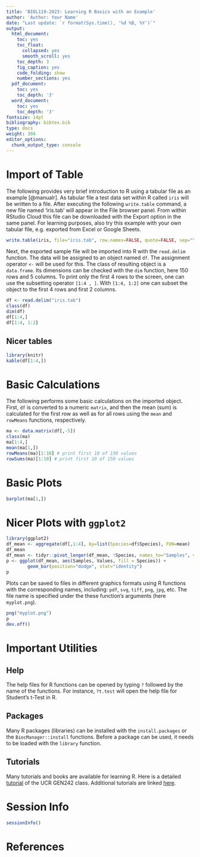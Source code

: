 ```yaml
---
title: 'BIOL119-2023: Learning R Basics with an Example'
author: 'Author: Your Name'
date: "Last update: `r format(Sys.time(), '%d %B, %Y')`"
output:
  html_document:
    toc: yes
    toc_float:
      collapsed: yes
      smooth_scroll: yes
    toc_depth: 3
    fig_caption: yes
    code_folding: show
    number_sections: yes
  pdf_document:
    toc: yes
    toc_depth: '3'
  word_document:
    toc: yes
    toc_depth: '3'
fontsize: 14pt
bibliography: bibtex.bib
type: docs
weight: 304
editor_options: 
  chunk_output_type: console
---
```


<!---
- Compile from command-line
Rscript -e "rmarkdown::render('Intro2R.Rmd', c('html_document'), clean=FALSE)"
-->

# Import of Table 

The following provides very brief introduction to R using a tabular file as an example [@manualr]. 
As tabular file a test data set within R called `iris` will be written to a file. After 
executing the following `write.table` command, a new file named 'iris.tab' will appear in 
the File browser panel. From within RStudio Cloud this file can be downloaded with the 
Export option in the same panel. For learning purposes, also try this example with your
own tabular file, e.g. exported from Excel or Google Sheets.

```r
write.table(iris, file="iris.tab", row.names=FALSE, quote=FALSE, sep="\t") 
```

Next, the exported sample file will be imported into R with the `read.delim` function. 
The data will be assigned to an object named `df`. The assignment operator `<-` will be
used for this. The class of resulting object is a `data.frame`. Its dimensions can
be checked with the `dim` function, here 150 rows and 5 columns. To print only
the first 4 rows to the screen, one can use the subsetting operator `[1:4 , ]`.
With `[1:4, 1:2]` one can subset the object to the first 4 rows and first 2
columns.

```r
df <- read.delim("iris.tab")
class(df)
dim(df)
df[1:4,]
df[1:4, 1:2]
```

## Nicer tables

```r
library(knitr)
kable(df[1:4,])
```


# Basic Calculations

The following performs some basic calculations on the imported object. First, `df`
is converted to a numeric `matrix`, and then the mean (sum) is calculated for the 
first row as well as for all rows using the `mean` and `rowMeans` functions, respectively.


```r
ma <- data.matrix(df[,-5])
class(ma)
ma[1:4,]
mean(ma[1,])
rowMeans(ma)[1:10] # print first 10 of 150 values
rowSums(ma)[1:10] # print first 10 of 150 values
```

# Basic Plots

```r
barplot(ma[1,])
```

# Nicer Plots with `ggplot2`

```r
library(ggplot2)
df_mean <- aggregate(df[,1:4], by=list(Species=df$Species), FUN=mean)
df_mean
df_mean <- tidyr::pivot_longer(df_mean, !Species, names_to="Samples", values_to="Values")
p <- ggplot(df_mean, aes(Samples, Values, fill = Species)) + 
        geom_bar(position="dodge", stat="identity")
p
```

Plots can be saved to files in different graphics formats using R functions with the corresponding
names, including: `pdf`, `svg`, `tiff`, `png`, `jpg`, etc. The file name is specified under the
these function's arguments (here `myplot.png`).

```r
png("myplot.png")
p
dev.off()
```

# Important Utilities

## Help

The help files for R functions can be opened by typing `?` followed by the name of the functions.
For instance, `?t.test` will open the help file for Student's t-Test in R.

## Packages

Many R packages (libraries) can be installed with the `install.packages` or the `BiocManager::install` functions.
Before a package can be used, it needs to be loaded with the `library` function.

## Tutorials

Many tutorials and books are available for learning R. Here is a detailed [tutorial](https://girke.bioinformatics.ucr.edu/GEN242/tutorials/rbasics/rbasics/) 
of the UCR GEN242 class. Additional tutorials are linked [here](https://pairach.com/2012/02/26/r-tutorials-from-universities-around-the-world/).


# Session Info

```r
sessionInfo()
```

# References
